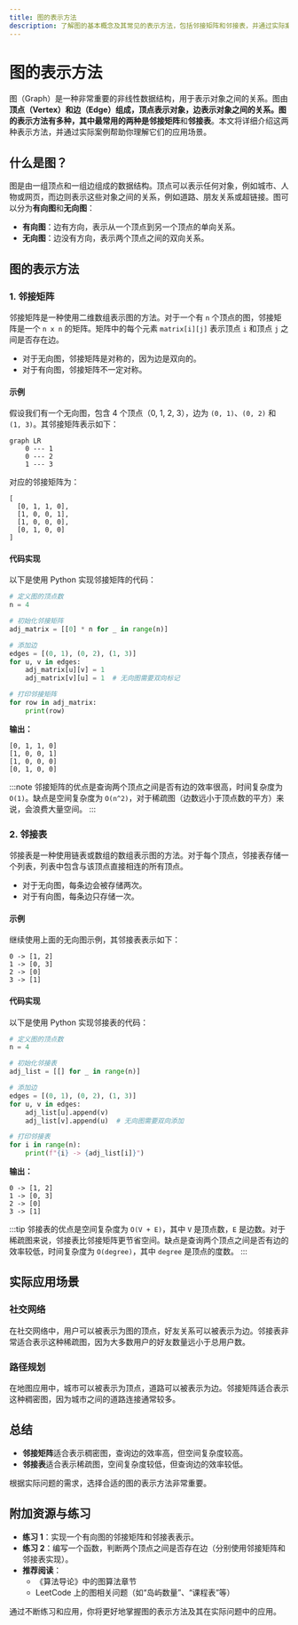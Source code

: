 ```yaml
---
title: 图的表示方法
description: 了解图的基本概念及其常见的表示方法，包括邻接矩阵和邻接表，并通过实际案例掌握如何在实际问题中应用这些表示方法。
---
```


# 图的表示方法

图（Graph）是一种非常重要的非线性数据结构，用于表示对象之间的关系。图由**顶点（Vertex）**和**边（Edge）**组成，顶点表示对象，边表示对象之间的关系。图的表示方法有多种，其中最常用的两种是**邻接矩阵**和**邻接表**。本文将详细介绍这两种表示方法，并通过实际案例帮助你理解它们的应用场景。

## 什么是图？

图是由一组顶点和一组边组成的数据结构。顶点可以表示任何对象，例如城市、人物或网页，而边则表示这些对象之间的关系，例如道路、朋友关系或超链接。图可以分为**有向图**和**无向图**：

- **有向图**：边有方向，表示从一个顶点到另一个顶点的单向关系。
- **无向图**：边没有方向，表示两个顶点之间的双向关系。

## 图的表示方法

### 1. 邻接矩阵

邻接矩阵是一种使用二维数组表示图的方法。对于一个有 `n` 个顶点的图，邻接矩阵是一个 `n x n` 的矩阵。矩阵中的每个元素 `matrix[i][j]` 表示顶点 `i` 和顶点 `j` 之间是否存在边。

- 对于无向图，邻接矩阵是对称的，因为边是双向的。
- 对于有向图，邻接矩阵不一定对称。

#### 示例

假设我们有一个无向图，包含 4 个顶点（0, 1, 2, 3），边为 `(0, 1)`、`(0, 2)` 和 `(1, 3)`。其邻接矩阵表示如下：

```mermaid
graph LR
    0 --- 1
    0 --- 2
    1 --- 3
```

对应的邻接矩阵为：

```
[
  [0, 1, 1, 0],
  [1, 0, 0, 1],
  [1, 0, 0, 0],
  [0, 1, 0, 0]
]
```

#### 代码实现

以下是使用 Python 实现邻接矩阵的代码：

```python
# 定义图的顶点数
n = 4

# 初始化邻接矩阵
adj_matrix = [[0] * n for _ in range(n)]

# 添加边
edges = [(0, 1), (0, 2), (1, 3)]
for u, v in edges:
    adj_matrix[u][v] = 1
    adj_matrix[v][u] = 1  # 无向图需要双向标记

# 打印邻接矩阵
for row in adj_matrix:
    print(row)
```

**输出：**

```
[0, 1, 1, 0]
[1, 0, 0, 1]
[1, 0, 0, 0]
[0, 1, 0, 0]
```

:::note
邻接矩阵的优点是查询两个顶点之间是否有边的效率很高，时间复杂度为 `O(1)`。缺点是空间复杂度为 `O(n^2)`，对于稀疏图（边数远小于顶点数的平方）来说，会浪费大量空间。
:::

### 2. 邻接表

邻接表是一种使用链表或数组的数组表示图的方法。对于每个顶点，邻接表存储一个列表，列表中包含与该顶点直接相连的所有顶点。

- 对于无向图，每条边会被存储两次。
- 对于有向图，每条边只存储一次。

#### 示例

继续使用上面的无向图示例，其邻接表表示如下：

```
0 -> [1, 2]
1 -> [0, 3]
2 -> [0]
3 -> [1]
```

#### 代码实现

以下是使用 Python 实现邻接表的代码：

```python
# 定义图的顶点数
n = 4

# 初始化邻接表
adj_list = [[] for _ in range(n)]

# 添加边
edges = [(0, 1), (0, 2), (1, 3)]
for u, v in edges:
    adj_list[u].append(v)
    adj_list[v].append(u)  # 无向图需要双向添加

# 打印邻接表
for i in range(n):
    print(f"{i} -> {adj_list[i]}")
```

**输出：**

```
0 -> [1, 2]
1 -> [0, 3]
2 -> [0]
3 -> [1]
```

:::tip
邻接表的优点是空间复杂度为 `O(V + E)`，其中 `V` 是顶点数，`E` 是边数。对于稀疏图来说，邻接表比邻接矩阵更节省空间。缺点是查询两个顶点之间是否有边的效率较低，时间复杂度为 `O(degree)`，其中 `degree` 是顶点的度数。
:::

## 实际应用场景

### 社交网络

在社交网络中，用户可以被表示为图的顶点，好友关系可以被表示为边。邻接表非常适合表示这种稀疏图，因为大多数用户的好友数量远小于总用户数。

### 路径规划

在地图应用中，城市可以被表示为顶点，道路可以被表示为边。邻接矩阵适合表示这种稠密图，因为城市之间的道路连接通常较多。

## 总结

- **邻接矩阵**适合表示稠密图，查询边的效率高，但空间复杂度较高。
- **邻接表**适合表示稀疏图，空间复杂度较低，但查询边的效率较低。

根据实际问题的需求，选择合适的图的表示方法非常重要。

## 附加资源与练习

- **练习 1**：实现一个有向图的邻接矩阵和邻接表表示。
- **练习 2**：编写一个函数，判断两个顶点之间是否存在边（分别使用邻接矩阵和邻接表实现）。
- **推荐阅读**：
  - 《算法导论》中的图算法章节
  - LeetCode 上的图相关问题（如“岛屿数量”、“课程表”等）

通过不断练习和应用，你将更好地掌握图的表示方法及其在实际问题中的应用。